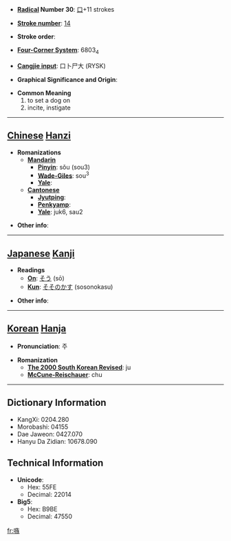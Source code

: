 * '''[[Wiktionary:Chinese radical index| Radical]] Number 30''': [[Wiktionary:Chinese radical index 口|口]]+11 strokes

* '''[[Wiktionary:Chinese total strokes index|Stroke number]]''': [[Wiktionary:Chinese total strokes index 14|14]]

* '''Stroke order''': 

* '''[[Wiktionary:Chinese four corner index|Four-Corner System]]''': 6803<sub>4</sub>

* '''[[Wiktionary:Chinese Cangjie index|Cangjie input]]''': 口卜尸大 (RYSK)

* '''Graphical Significance and Origin''': 

* '''Common Meaning'''
*#to set a dog on
*# incite, instigate


----

== [[Chinese]] [[Hanzi]] ==

* '''Romanizations'''
** '''[[Mandarin]]'''
*** '''[[Pinyin]]''': sǒu (sou3)
*** '''[[Wade-Giles]]''': sou<sup>3</sup>
*** '''[[Yale]]''': 
** '''[[Cantonese]]'''
*** '''[[Jyutping]]''':
*** '''[[Penkyamp]]''': 
*** '''[[Yale]]''': juk6, sau2

* '''Other info''': 

----

== [[Japanese]] [[Kanji]] ==

* '''Readings'''
** '''[[On]]''': [[そう]] (sō)
** '''[[Kun]]''': [[そそのかす]] (sosonokasu)

* '''Other info''':  

----

== [[Korean]] [[Hanja]] ==

* '''Pronunciation''': 주

* '''Romanization'''
** '''[[The 2000 South Korean Revised Romanization|The 2000 South Korean Revised]]''': ju
** '''[[McCune-Reischauer]]''': chu

----

== Dictionary Information ==

* KangXi: 0204.280
* Morobashi: 04155
* Dae Jaweon: 0427.070
* Hanyu Da Zidian: 10678.090

== Technical Information ==

* '''Unicode''':
** Hex: 55FE
** Decimal: 22014
* '''Big5''':
** Hex: B9BE
** Decimal: 47550

[[fr:嗾]]
